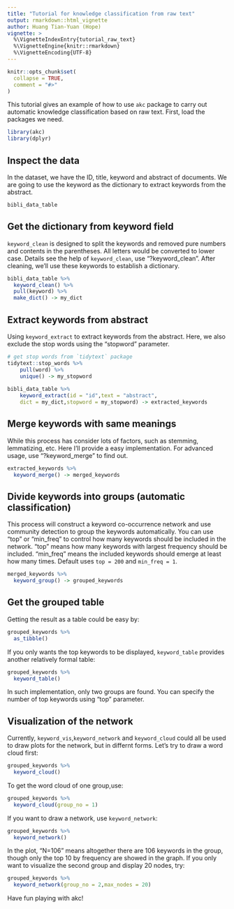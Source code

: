 ---
title: "Tutorial for knowledge classification from raw text"
output: rmarkdown::html_vignette
author: Huang Tian-Yuan (Hope)
vignette: >
  %\VignetteIndexEntry{tutorial_raw_text}
  %\VignetteEngine{knitr::rmarkdown}
  %\VignetteEncoding{UTF-8}
---

```{r, include = FALSE}
knitr::opts_chunk$set(
  collapse = TRUE,
  comment = "#>"
)
```
  This tutorial gives an example of how to use `akc` package to carry out automatic knowledge classification based on raw text. First, load the packages we need.
```{r setup}
library(akc)
library(dplyr)
```

## Inspect the data
  In the dataset, we have the ID, title, keyword and abstract of documents. We are going to use the keyword as the dictionary to extract keywords from the abstract.
```{r}
bibli_data_table
```

## Get the dictionary from keyword field
  `keyword_clean` is designed to split the keywords and removed pure numbers and contents in the parentheses. All letters would be converted to lower case. Details see the help of `keyword_clean`, use "?keyword_clean".
  After cleaning, we'll use these keywords to establish a dictionary.
```{r}
bibli_data_table %>%
  keyword_clean() %>%
  pull(keyword) %>%
  make_dict() -> my_dict
```

## Extract keywords from abstract
  Using `keyword_extract` to extract keywords from the abstract. Here, we also exclude the stop words using the "stopword" parameter.
```{r}
# get stop words from `tidytext` package
tidytext::stop_words %>%
    pull(word) %>%
    unique() -> my_stopword
  
bibli_data_table %>%
    keyword_extract(id = "id",text = "abstract",
    dict = my_dict,stopword = my_stopword) -> extracted_keywords

```
  
## Merge keywords with same meanings
  While this process has consider lots of factors, such as stemming, lemmatizing, etc. Here I'll provide a easy implementation. For advanced usage, use "?keyword_merge" to find out.
```{r}
extracted_keywords %>% 
  keyword_merge() -> merged_keywords
```
  
## Divide keywords into groups (automatic classification)
  This process will construct a keyword co-occurrence network and use community detection to group the keywords automatically. You can use "top" or "min_freq" to control how many keywords should be included in the network. "top" means how many keywords with largest frequency should be included. "min_freq" means the included keywords should emerge at least how many times. Default uses `top = 200` and `min_freq = 1`.
```{r}
merged_keywords %>% 
  keyword_group() -> grouped_keywords
```
  
## Get the grouped table
  Getting the result as a table could be easy by:
```{r}
grouped_keywords %>% 
  as_tibble()
```
   
   If you only wants the top keywords to be displayed, `keyword_table` provides another relatively formal table:
```{r}
grouped_keywords %>% 
  keyword_table()
```
  In such implementation, only two groups are found. You can specify the number of top keywords using "top" parameter.
  
## Visualization of the network

  Currently, `keyword_vis`,`keyword_network` and `keyword_cloud` could all be used to draw plots for the network, but in differnt forms. Let's try to draw a word cloud first:
```{r}
grouped_keywords %>% 
  keyword_cloud()
```
   
   To get the word cloud of one group,use:
```{r}
grouped_keywords %>% 
  keyword_cloud(group_no = 1)
```
   
   If you want to draw a network, use `keyword_network`:
```{r}
grouped_keywords %>% 
  keyword_network()
```
   
  In the plot, "N=106" means altogether there are 106 keywords in the group, though only the top 10 by frequency are showed in the graph. If you only want to visualize the second group and display 20 nodes, try:
```{r}
grouped_keywords %>% 
  keyword_network(group_no = 2,max_nodes = 20)
```
   
   Have fun playing with akc!








